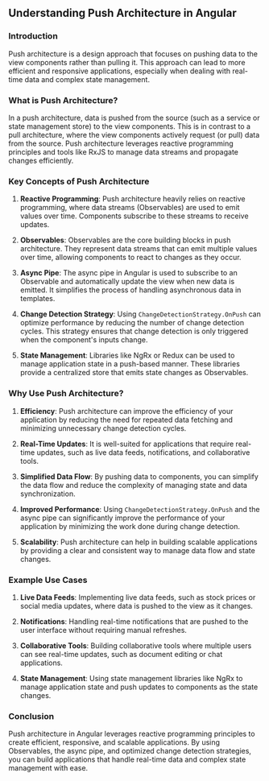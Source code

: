 ## Understanding Push Architecture in Angular

### Introduction
Push architecture is a design approach that focuses on pushing data to the view components rather than pulling it. This approach can lead to more efficient and responsive applications, especially when dealing with real-time data and complex state management.

### What is Push Architecture?
In a push architecture, data is pushed from the source (such as a service or state management store) to the view components. This is in contrast to a pull architecture, where the view components actively request (or pull) data from the source. Push architecture leverages reactive programming principles and tools like RxJS to manage data streams and propagate changes efficiently.

### Key Concepts of Push Architecture

1. **Reactive Programming**: Push architecture heavily relies on reactive programming, where data streams (Observables) are used to emit values over time. Components subscribe to these streams to receive updates.

2. **Observables**: Observables are the core building blocks in push architecture. They represent data streams that can emit multiple values over time, allowing components to react to changes as they occur.

3. **Async Pipe**: The async pipe in Angular is used to subscribe to an Observable and automatically update the view when new data is emitted. It simplifies the process of handling asynchronous data in templates.

4. **Change Detection Strategy**: Using `ChangeDetectionStrategy.OnPush` can optimize performance by reducing the number of change detection cycles. This strategy ensures that change detection is only triggered when the component's inputs change.

5. **State Management**: Libraries like NgRx or Redux can be used to manage application state in a push-based manner. These libraries provide a centralized store that emits state changes as Observables.

### Why Use Push Architecture?

1. **Efficiency**: Push architecture can improve the efficiency of your application by reducing the need for repeated data fetching and minimizing unnecessary change detection cycles.

2. **Real-Time Updates**: It is well-suited for applications that require real-time updates, such as live data feeds, notifications, and collaborative tools.

3. **Simplified Data Flow**: By pushing data to components, you can simplify the data flow and reduce the complexity of managing state and data synchronization.

4. **Improved Performance**: Using `ChangeDetectionStrategy.OnPush` and the async pipe can significantly improve the performance of your application by minimizing the work done during change detection.

5. **Scalability**: Push architecture can help in building scalable applications by providing a clear and consistent way to manage data flow and state changes.

### Example Use Cases

1. **Live Data Feeds**: Implementing live data feeds, such as stock prices or social media updates, where data is pushed to the view as it changes.

2. **Notifications**: Handling real-time notifications that are pushed to the user interface without requiring manual refreshes.

3. **Collaborative Tools**: Building collaborative tools where multiple users can see real-time updates, such as document editing or chat applications.

4. **State Management**: Using state management libraries like NgRx to manage application state and push updates to components as the state changes.

### Conclusion
Push architecture in Angular leverages reactive programming principles to create efficient, responsive, and scalable applications. By using Observables, the async pipe, and optimized change detection strategies, you can build applications that handle real-time data and complex state management with ease.
